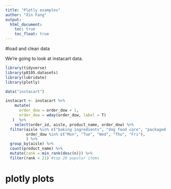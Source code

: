 ```yaml
---
title: "Plotly examples"
author: "Xin Fang"
output: 
  html_document:
    toc: true
    toc_float: true
---
```


#load and clean data

We're going to look at instacart data.

```r
library(tidyverse)
library(p8105.datasets)
library(lubridate)
library(plotly)
```

```r
data("instacart")

instacart <- instacart %>% 
    mutate(
      order_dow = order_dow + 1,
      order_dow = wday(order_dow, label = T)
   )  %>% 
    select(order_id, aisle, product_name, order_dow) %>% 
  filter(aisle %in% c("baking ingredients", "dog food care", "packaged vegetables fruits"), 
         order_dow %in% c("Mon", "Tue", "Wed", "Thu", "Fri"), 
         ) %>% 
  group_by(aisle) %>% 
  count(product_name) %>% 
  mutate(rank = min_rank(desc(n))) %>% 
  filter(rank < 21) #top 20 popular items
```

# plotly plots 

